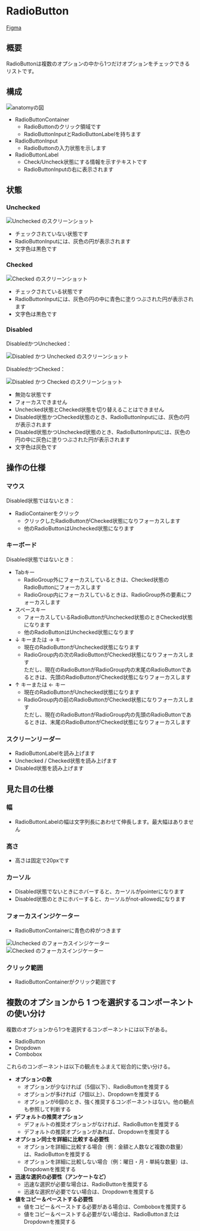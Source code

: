 

<Meta title="Components/Radio" of={RadioStories} />

# RadioButton

[Figma](https://www.figma.com/file/0EL4UsBtC46KFG7WkKreiYi5/%F0%9F%8E%A8--%F0%9F%92%BB--kintone-UI-Design-Components?node-id=9410%3A69637)

## 概要

RadioButtonは複数のオプションの中から1つだけオプションをチェックできるリストです。

## 構成

<img src={anatomy} alt="anatomyの図" />

- RadioButtonContainer
  - RadioButtonのクリック領域です
  - RadioButtonInputとRadioButtonLabelを持ちます
- RadioButtonInput
  - RadioButtonの入力状態を示します
- RadioButtonLabel
  - Check/Uncheck状態にする情報を示すテキストです
  - RadioButtonInputの右に表示されます

## 状態

### Unchecked

<img src={unchecked} alt="Unchecked のスクリーンショット" />

- チェックされていない状態です
- RadioButtonInputには、灰色の円が表示されます
- 文字色は黒色です

### Checked

<img src={checked} alt="Checked のスクリーンショット" />

- チェックされている状態です
- RadioButtonInputには、灰色の円の中に青色に塗りつぶされた円が表示されます
- 文字色は黒色です

### Disabled

DisabledかつUnchecked：

<img
  src={uncheckedDisabled}
  alt="Disabled かつ Unchecked のスクリーンショット"
/>

DisabledかつChecked：

<img src={checkedDisabled} alt="Disabled かつ Checked のスクリーンショット" />

- 無効な状態です
- フォーカスできません
- Unchecked状態とChecked状態を切り替えることはできません
- Disabled状態かつChecked状態のとき、RadioButtonInputには、灰色の円が表示されます
- Disabled状態かつUnchecked状態のとき、RadioButtonInputには、灰色の円の中に灰色に塗りつぶされた円が表示されます
- 文字色は灰色です

## 操作の仕様

### マウス

Disabled状態ではないとき：

- RadioContainerをクリック
  - クリックしたRadioButtonがChecked状態になりフォーカスします
  - 他のRadioButtonはUnchecked状態になります

### キーボード

Disabled状態ではないとき：

- Tabキー
  - RadioGroup外にフォーカスしているときは、Checked状態のRadioButtonにフォーカスします
  - RadioGroup内にフォーカスしているときは、RadioGroup外の要素にフォーカスします
- スペースキー
  - フォーカスしているRadioButtonがUnchecked状態のときChecked状態になります
  - 他のRadioButtonはUnchecked状態になります
- ↓ キーまたは → キー
  - 現在のRadioButtonがUnchecked状態になります
  - RadioGroup内の次のRadioButtonがChecked状態になりフォーカスします<br />
    ただし、現在のRadioButtonがRadioGroup内の末尾のRadioButtonであるときは、先頭のRadioButtonがChecked状態になりフォーカスします
- ↑ キーまたは ← キー
  - 現在のRadioButtonがUnchecked状態になります
  - RadioGroup内の前のRadioButtonがChecked状態になりフォーカスします<br />
    ただし、現在のRadioButtonがRadioGroup内の先頭のRadioButtonであるときは、末尾のRadioButtonがChecked状態になりフォーカスします

### スクリーンリーダー

- RadioButtonLabelを読み上げます
- Unchecked / Checked状態を読み上げます
- Disabled状態を読み上げます

## 見た目の仕様

### 幅

- RadioButtonLabelの幅は文字列長にあわせて伸長します。最大幅はありません

### 高さ

- 高さは固定で20pxです

### カーソル

- Disabled状態でないときにホバーすると、カーソルがpointerになります
- Disabled状態のときにホバーすると、カーソルがnot-allowedになります

### フォーカスインジケーター

- RadioButtonContainerに青色の枠がつきます

<img src={uncheckedFocused} alt="Unchecked のフォーカスインジケーター" />
<img src={checkedFocused} alt="Checked のフォーカスインジケーター" />

### クリック範囲

- RadioButtonContainerがクリック範囲です

## 複数のオプションから 1 つを選択するコンポーネントの使い分け

複数のオプションから1つを選択するコンポーネントには以下がある。

- RadioButton
- Dropdown
- Combobox

これらのコンポーネントは以下の観点をふまえて総合的に使い分ける。

- **オプションの数**
  - オプションが少なければ（5個以下）、RadioButtonを推奨する
  - オプションが多ければ（7個以上）、Dropdownを推奨する
  - オプションが6個のとき、強く推奨するコンポーネントはない。他の観点も参照して判断する
- **デフォルトの推奨オプション**
  - デフォルトの推奨オプションがなければ、RadioButtonを推奨する
  - デフォルトの推奨オプションがあれば、Dropdownを推奨する
- **オプション同士を詳細に比較する必要性**
  - オプションを詳細に比較する場合（例：金額と人数など複数の数量）は、RadioButtonを推奨する
  - オプションを詳細に比較しない場合（例：曜日・月・単純な数量）は、Dropdownを推奨する
- **迅速な選択の必要性（アンケートなど）**
  - 迅速な選択が必要な場合は、RadioButtonを推奨する
  - 迅速な選択が必要でない場合は、Dropdownを推奨する
- **値をコピー＆ペーストする必要性**
  - 値をコピー＆ペーストする必要がある場合は、Comboboxを推奨する
  - 値をコピー＆ペーストする必要がない場合は、RadioButtonまたはDropdownを推奨する

<Stories />
